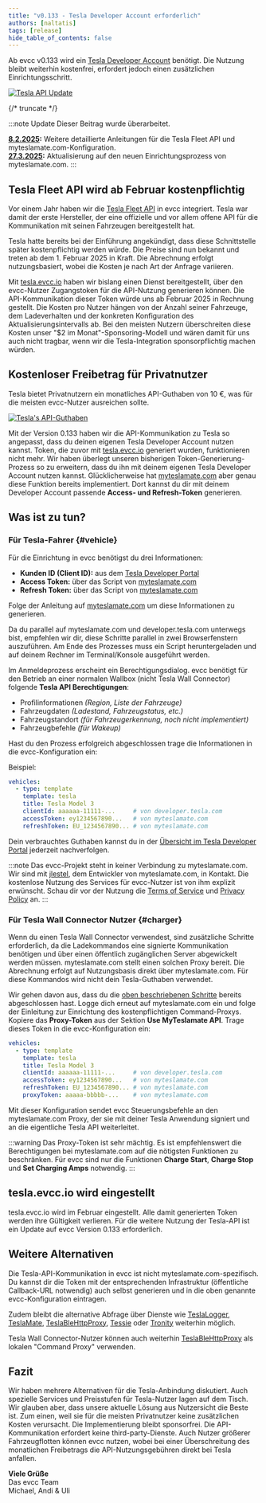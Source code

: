```yaml
---
title: "v0.133 - Tesla Developer Account erforderlich"
authors: [naltatis]
tags: [release]
hide_table_of_contents: false
---
```


Ab evcc v0.133 wird ein [Tesla Developer Account](https://developer.tesla.com/) benötigt.
Die Nutzung bleibt weiterhin kostenfrei, erfordert jedoch einen zusätzlichen Einrichtungsschritt.

[![Tesla API Update](tesla-api-update-wide.webp)](/blog/2025/01/20/tesla-api-update)

{/* truncate */}

:::note Update
Dieser Beitrag wurde überarbeitet.

**[8.2.2025](https://github.com/evcc-io/docs/pull/723/files):** Weitere detaillierte Anleitungen für die Tesla Fleet API und myteslamate.com-Konfiguration.<br/>
**[27.3.2025](https://github.com/evcc-io/docs/pull/775/files):** Aktualisierung auf den neuen Einrichtungsprozess von myteslamate.com.
:::

## Tesla Fleet API wird ab Februar kostenpflichtig

Vor einem Jahr haben wir die [Tesla Fleet API](/blog/2024/02/01/v0.124-new-tesla-api) in evcc integriert.
Tesla war damit der erste Hersteller, der eine offizielle und vor allem offene API für die Kommunikation mit seinen Fahrzeugen bereitgestellt hat.

Tesla hatte bereits bei der Einführung angekündigt, dass diese Schnittstelle später kostenpflichtig werden würde.
Die Preise sind nun bekannt und treten ab dem 1. Februar 2025 in Kraft.
Die Abrechnung erfolgt nutzungsbasiert, wobei die Kosten je nach Art der Anfrage variieren.

Mit [tesla.evcc.io](https://tesla.evcc.io) haben wir bislang einen Dienst bereitgestellt, über den evcc-Nutzer Zugangstoken für die API-Nutzung generieren können.
Die API-Kommunikation dieser Token würde uns ab Februar 2025 in Rechnung gestellt.
Die Kosten pro Nutzer hängen von der Anzahl seiner Fahrzeuge, dem Ladeverhalten und der konkreten Konfiguration des Aktualisierungsintervalls ab.
Bei den meisten Nutzern überschreiten diese Kosten unser "$2 im Monat"-Sponsoring-Modell und wären damit für uns auch nicht tragbar, wenn wir die Tesla-Integration sponsorpflichtig machen würden.

## Kostenloser Freibetrag für Privatnutzer

Tesla bietet Privatnutzern ein monatliches API-Guthaben von 10 €, was für die meisten evcc-Nutzer ausreichen sollte.

[![Tesla's API-Guthaben](./tesla-credit-de.png)](https://developer.tesla.com/)

Mit der Version 0.133 haben wir die API-Kommunikation zu Tesla so angepasst, dass du deinen eigenen Tesla Developer Account nutzen kannst.
Token, die zuvor mit [tesla.evcc.io](https://tesla.evcc.io) generiert wurden, funktionieren nicht mehr.
Wir haben überlegt unseren bisherigen Token-Generierung-Prozess so zu erweitern, dass du ihn mit deinem eigenen Tesla Developer Account nutzen kannst.
Glücklicherweise hat [myteslamate.com](https://app.myteslamate.com) aber genau diese Funktion bereits implementiert.
Dort kannst du dir mit deinem Developer Account passende **Access- und Refresh-Token** generieren.

## Was ist zu tun?

### Für Tesla-Fahrer {#vehicle}

Für die Einrichtung in evcc benötigst du drei Informationen:

- **Kunden ID (Client ID):** aus dem [Tesla Developer Portal](https://developer.tesla.com/)
- **Access Token:** über das Script von [myteslamate.com](https://www.myteslamate.com/tesla-api-application-registration/)
- **Refresh Token:** über das Script von [myteslamate.com](https://www.myteslamate.com/tesla-api-application-registration/)

Folge der Anleitung auf [myteslamate.com](https://www.myteslamate.com/tesla-api-application-registration/) um diese Informationen zu generieren.

Da du parallel auf myteslamate.com und developer.tesla.com unterwegs bist, empfehlen wir dir, diese Schritte parallel in zwei Browserfenstern auszuführen.
Am Ende des Prozesses muss ein Script heruntergeladen und auf deinem Rechner im Terminal/Konsole ausgeführt werden.

Im Anmeldeprozess erscheint ein Berechtigungsdialog.
evcc benötigt für den Betrieb an einer normalen Wallbox (nicht Tesla Wall Connector) folgende **Tesla API Berechtigungen**:

- Profilinformationen _(Region, Liste der Fahrzeuge)_
- Fahrzeugdaten _(Ladestand, Fahrzeugstatus, etc.)_
- Fahrzeugstandort _(für Fahrzeugerkennung, noch nicht implementiert)_
- Fahrzeugbefehle _(für Wakeup)_

Hast du den Prozess erfolgreich abgeschlossen trage die Informationen in die evcc-Konfiguration ein:

Beispiel:

```yaml {5-7}
vehicles:
  - type: template
    template: tesla
    title: Tesla Model 3
    clientId: aaaaaa-11111-...     # von developer.tesla.com
    accessToken: ey1234567890...   # von myteslamate.com
    refreshToken: EU_1234567890... # von myteslamate.com
```

Dein verbrauchtes Guthaben kannst du in der [Übersicht im Tesla Developer Portal](https://developer.tesla.com/de_DE/dashboard/) jederzeit nachverfolgen.
    
:::note
Das evcc-Projekt steht in keiner Verbindung zu myteslamate.com.
Wir sind mit [jlestel](https://github.com/jlestel), dem Entwickler von myteslamate.com, in Kontakt.
Die kostenlose Nutzung des Services für evcc-Nutzer ist von ihm explizit erwünscht.
Schau dir vor der Nutzung die [Terms of Service](https://www.myteslamate.com/terms-of-service) und [Privacy Policy](https://www.myteslamate.com/privacy-policy) an.
:::

### Für Tesla Wall Connector Nutzer {#charger}

Wenn du einen Tesla Wall Connector verwendest, sind zusätzliche Schritte erforderlich, da die Ladekommandos eine signierte Kommunikation benötigen und über einen öffentlich zugänglichen Server abgewickelt werden müssen.
myteslamate.com stellt einen solchen Proxy bereit.
Die Abrechnung erfolgt auf Nutzungsbasis direkt über myteslamate.com.
Für diese Kommandos wird nicht dein Tesla-Guthaben verwendet.

Wir gehen davon aus, dass du die [oben beschriebenen Schritte](#vehicle) bereits abgeschlossen hast.
Logge dich erneut auf myteslamate.com ein und folge der Einleitung zur Einrichtung des kostenpflichtigen Command-Proxys.
Kopiere das **Proxy-Token** aus der Sektion **Use MyTeslamate API**.
Trage dieses Token in die evcc-Konfiguration ein:

```yaml {8}
vehicles:
  - type: template
    template: tesla
    title: Tesla Model 3
    clientId: aaaaaa-11111-...     # von developer.tesla.com
    accessToken: ey1234567890...   # von myteslamate.com
    refreshToken: EU_1234567890... # von myteslamate.com
    proxyToken: aaaaa-bbbbb-...    # von myteslamate.com
```

Mit dieser Konfiguration sendet evcc Steuerungsbefehle an den myteslamate.com Proxy, der sie mit deiner Tesla Anwendung signiert und an die eigentliche Tesla API weiterleitet.

:::warning
Das Proxy-Token ist sehr mächtig.
Es ist empfehlenswert die Berechtigungen bei myteslamate.com auf die nötigsten Funktionen zu beschränken.
Für evcc sind nur die Funktionen **Charge Start**, **Charge Stop** und **Set Charging Amps** notwendig.
:::

## tesla.evcc.io wird eingestellt

tesla.evcc.io wird im Februar eingestellt.
Alle damit generierten Token werden ihre Gültigkeit verlieren.
Für die weitere Nutzung der Tesla-API ist ein Update auf evcc Version 0.133 erforderlich.

## Weitere Alternativen

Die Tesla-API-Kommunikation in evcc ist nicht myteslamate.com-spezifisch.
Du kannst dir die Token mit der entsprechenden Infrastruktur (öffentliche Callback-URL notwendig) auch selbst generieren und in die oben genannte evcc-Konfiguration eintragen.

Zudem bleibt die alternative Abfrage über Dienste wie [TeslaLogger](https://docs.evcc.io/docs/devices/vehicles#teslalogger), [TeslaMate](https://docs.evcc.io/docs/devices/vehicles#teslamate), [TeslaBleHttpProxy](https://docs.evcc.io/docs/devices/vehicles#tesla-ble), [Tessie](https://docs.evcc.io/docs/devices/vehicles#tessie) oder [Tronity](https://docs.evcc.io/docs/devices/vehicles#tronity) weiterhin möglich.

Tesla Wall Connector-Nutzer können auch weiterhin [TeslaBleHttpProxy](https://github.com/wimaha/TeslaBleHttpProxy) als lokalen "Command Proxy" verwenden.

## Fazit

Wir haben mehrere Alternativen für die Tesla-Anbindung diskutiert.
Auch spezielle Services und Preisstufen für Tesla-Nutzer lagen auf dem Tisch.
Wir glauben aber, dass unsere aktuelle Lösung aus Nutzersicht die Beste ist.
Zum einen, weil sie für die meisten Privatnutzer keine zusätzlichen Kosten verursacht.
Die Implementierung bleibt sponsorfrei.
Die API-Kommunikation erfordert keine third-party-Dienste.
Auch Nutzer größerer Fahrzeugflotten können evcc nutzen, wobei bei einer Überschreitung des monatlichen Freibetrags die API-Nutzungsgebühren direkt bei Tesla anfallen.

**Viele Grüße**<br/>
Das evcc Team<br/>
Michael, Andi & Uli